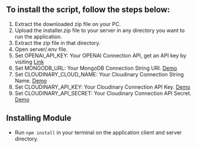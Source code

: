 ## To install the script, follow the steps below:
1. Extract the downloaded zip file on your PC.
2. Upload the installer.zip file to your server in any directory you want to run the
application.
3. Extract the zip file in that directory. 
4. Open server/.env file.
5. Set OPENAI_API_KEY: Your OPENAI Connection API, get an API key by visiting [Link](https://beta.openai.com/account/api-keys "title")
6. Set MONGODB_URL: Your MongoDB Connection String URI. [Demo](https://www.mongodb.com/docs/manual/reference/connection-string "title")
7. Set CLOUDINARY_CLOUD_NAME: Your Cloudinary Connection String Name. [Demo](https://cloudinary.com/documentation/how_to_integrate_cloudinary#1_create_your_account_and_set_up_your_product_environment "title")
8. Set CLOUDINARY_API_KEY: Your Cloudinary Connection API Key. [Demo](https://cloudinary.com/documentation/how_to_integrate_cloudinary#1_create_your_account_and_set_up_your_product_environment "title")
9. Set CLOUDINARY_API_SECRET: Your Cloudinary Connection API Secret. [Demo](https://cloudinary.com/documentation/how_to_integrate_cloudinary#1_create_your_account_and_set_up_your_product_environment "title")

## Installing Module
* Run ```npm install``` in your terminal on the application client and server directory.
